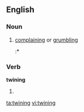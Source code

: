 ==English==

===Noun===
{{en-noun|-}}

# {{British}}{{regional|West|_|Cumbria}} [[complaining]] or [[grumbling]]
#:*{{quote-news |year=2009 |date=November 23 |author=agency. |title=Cockermouth starts journey back from flood devastation |work=The Guardian |url= |page= |passage=''Canon Bryan Rowe, quoted in the article''. It's going to take months to put right. But you won't hear any twining [Cumbrian dialect for moaning]. Nobody is going: 'Woe is us'. Everybody is just trying to help somebody else.}}

===Verb===
'''twining'''

# {{past of|twine}}

[[ta:twining]]
[[vi:twining]]